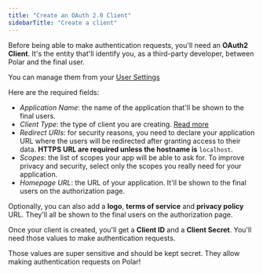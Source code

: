 ```yaml
---
title: "Create an OAuth 2.0 Client"
sidebarTitle: "Create a client"
---
```


Before being able to make authentication requests, you'll need an **OAuth2 Client**. It's the entity that'll identify you, as a third-party developer, between Polar and the final user.

You can manage them from your [User Settings](https://polar.sh/settings#oauth)

Here are the required fields:

* *Application Name*: the name of the application that'll be shown to the final users.
* *Client Type*: the type of client you are creating. [Read more](#public-clients)
* *Redirect URIs*: for security reasons, you need to declare your application URL where the users will be redirected after granting access to their data. **HTTPS URL are required unless the hostname is** `localhost`.
* *Scopes*: the list of scopes your app will be able to ask for. To improve privacy and security, select only the scopes you really need for your application.
* *Homepage URL*: the URL of your application. It'll be shown to the final users on the authorization page.

Optionally, you can also add a **logo**, **terms of service** and **privacy policy** URL. They'll all be shown to the final users on the authorization page.

Once your client is created, you'll get a **Client ID** and a **Client Secret**. You'll need those values to make authentication requests.

Those values are super sensitive and should be kept secret. They allow making authentication requests on Polar!
